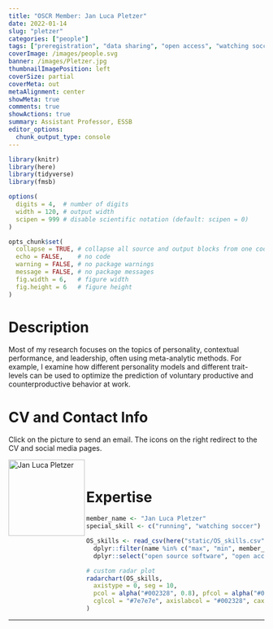 ```yaml
---
title: "OSCR Member: Jan Luca Pletzer"
date: 2022-01-14
slug: "pletzer"
categories: ["people"]
tags: ["preregistration", "data sharing", "open access", "watching soccer", "school-essb"] # top 3 categories + unique + school
coverImage: /images/people.svg
banner: /images/Pletzer.jpg
thumbnailImagePosition: left
coverSize: partial
coverMeta: out
metaAlignment: center
showMeta: true
comments: true
showActions: true
summary: Assistant Professor, ESSB
editor_options: 
  chunk_output_type: console
---
```


```r

library(knitr)
library(here)
library(tidyverse)
library(fmsb)

options(
  digits = 4,  # number of digits
  width = 120, # output width
  scipen = 999 # disable scientific notation (default: scipen = 0)
)

opts_chunk$set(
  collapse = TRUE, # collapse all source and output blocks from one code chunk into a single block
  echo = FALSE,    # no code
  warning = FALSE, # no package warnings
  message = FALSE, # no package messages
  fig.width = 6,   # figure width
  fig.height = 6   # figure height
)

```

# Description

Most of my research focuses on the topics of personality, contextual performance, and leadership, often using meta-analytic methods. For example, I examine how different personality models and different trait-levels can be used to optimize the prediction of voluntary productive and counterproductive behavior at work.

# CV and Contact Info

Click on the picture to send an email. The icons on the right redirect to the CV and social media pages.

<!-- EMAIL -->
<p>
  <a href="mailto:pletzer@essb.eur.nl">
  <img border="0" alt="Jan Luca Pletzer" src="/images/Pletzer.jpg" width="150" height="150" align="left">
  </a>
</p>

<!-- CV -->
<p align="center">
  <a href="https://www.dropbox.com/s/o6wlxdyaumbkj7d/CV_Pletzer%20v2.docx?dl=0" class="fa fa-file fa-2x" style="color:#00B969;">
  </a>
</p>

<!-- TWITTER -->
<p align="center">
  <a href="https://twitter.com/janlucapletzer" class="fa fa-twitter fa-2x">
  </a>
</p>

<!-- PERSONAL WEBSITE -->
<p align="center">
  <a href="https://www.janlucapletzer.com" class="fa fa-link fa-2x" style="color:#000000;">
  </a>
</p>

<BR>

# Expertise

```r

member_name <- "Jan Luca Pletzer"
special_skill <- c("running", "watching soccer")

OS_skills <- read_csv(here("static/OS_skills.csv")) %>%
  dplyr::filter(name %in% c("max", "min", member_name)) %>%
  dplyr::select("open source software", "open access", c(all_of(special_skill), "data management", "reproducible analysis", "data sharing", "preregistration"))

# custom radar plot
radarchart(OS_skills,
  axistype = 0, seg = 10,
  pcol = alpha("#002328", 0.8), pfcol = alpha("#00B969", 0.6), plwd = 4, centerzero = TRUE, # polygon
  cglcol = "#7e7e7e", axislabcol = "#002328", caxislabels = seq(0, 10, 2), cglwd = 0.8 # grid
)

```

***


